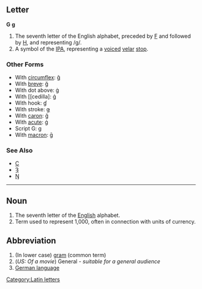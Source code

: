 ==Letter==
'''G''' '''g'''

#The seventh letter of the English alphabet, preceded by [[F]] and followed by [[H]], and representing /g/.
#A symbol of the [[IPA]], representing a [[voiced]] [[velar]] [[stop]].
===Other Forms===
*With [[circumflex]]: [[ĝ]]
*With [[breve]]: [[ğ]]
*With dot above: [[ġ]]
*With [[cedilla]: [[ģ]]
*With hook: [[ɠ]]
*With stroke: [[ǥ]]
*With [[caron]]: [[ǧ]]
*With [[acute]]: [[ǵ]]
*Script G: [[ɡ]]
*With [[macron]]: [[ḡ]]
===See Also===
*[[C]]
*[[Ȝ]]
*[[Ŋ]]
[[Category:Latin letters]]
----

==Noun==

#The seventh letter of the [[English]] alphabet.
#Term used to represent 1,000, often in connection with units of currency.

==Abbreviation==
# (In lower case) [[gram]] (common term)
# (''US: Of a movie'') General - ''suitable for a general audience''
# [[German language]]